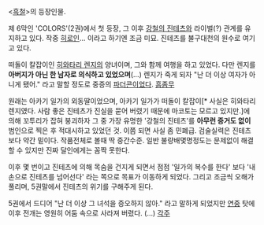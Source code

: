 <[[흑철]]>의 등장인물.

제 6막인 'COLORS'(2권)에서 첫 등장, 그 이후 [[강철의 진테츠]]와 라이벌(?) 관계를 유지하고 있다. 작중 [[히로인]]… 이라고 하기엔 조금 미묘. 진테츠를 불구대천의 원수로 여기고 있다.

떠돌이 칼잡이인 [[히와타리 렌지]]의 양녀이며, 그와 함께 여행을 하고 있었다. 다만 렌지를 '''아버지가 아닌 한 남자로 의식하고 있었으며'''(…) 렌지가 죽게 되자 "난 더 이상 여자가 아니게 됐어." 라고 말할 정도로 중증의 [[파더콘]]이었다. [[흠좀무]]

원래는 아카기 일가의 외동딸이었으며, 아카기 일가가 떠돌이 칼잡이[* 사실은 히와타리 렌지였다. 사람 좋은 진테츠가 진실을 묻어 버렸기 때문에 마코토는 모르고 있지만.]에 의해 꼬투리가 잡혀 붕괴하자 그 중 가장 유명한 '강철의 진테츠'를 '''아무런 증거도 없이''' 범인으로 찍은 후 적대시하고 있었던 것. 이쯤 되면 사실 좀 민폐급. 검술실력은 진테츠보다 약간 밑이다. 작품전체로 볼때 딱 중간수준. 일반 불량배몇명정도는 문제없이 해결할 수 있지만 진짜 달인에게는 꼼짝 못한다.

이후 몇 번이고 진테츠에 의해 목숨을 건지게 되면서 점점 '일가의 복수를 한다' 보다 '내 손으로 진테츠를 넘어선다' 라는 쪽으로 목표가 이동하게 되었다.
그리고 조금씩 오해가 풀리며, 5권말에서 진테츠의 위기를 구해주게 된다.

5권에서 드디어 "난 더 이상 그 녀석을 증오하지 않아." 라고 말하게 되었지만 [[연중]] 탓에 이후 전개는 영원히 어둠 속으로 사라져 버렸다. (…) 
[[각주]]
